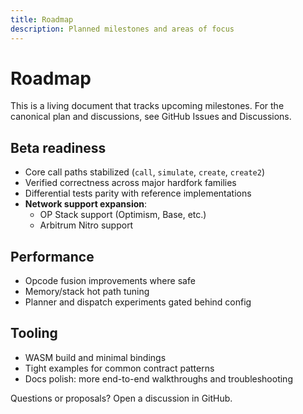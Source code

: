 ```yaml
---
title: Roadmap
description: Planned milestones and areas of focus
---
```


# Roadmap

This is a living document that tracks upcoming milestones. For the canonical plan and discussions, see GitHub Issues and Discussions.

## Beta readiness

- Core call paths stabilized (`call`, `simulate`, `create`, `create2`)
- Verified correctness across major hardfork families
- Differential tests parity with reference implementations
- **Network support expansion**:
  - OP Stack support (Optimism, Base, etc.)
  - Arbitrum Nitro support

## Performance

- Opcode fusion improvements where safe
- Memory/stack hot path tuning
- Planner and dispatch experiments gated behind config

## Tooling

- WASM build and minimal bindings
- Tight examples for common contract patterns
- Docs polish: more end-to-end walkthroughs and troubleshooting

Questions or proposals? Open a discussion in GitHub.

